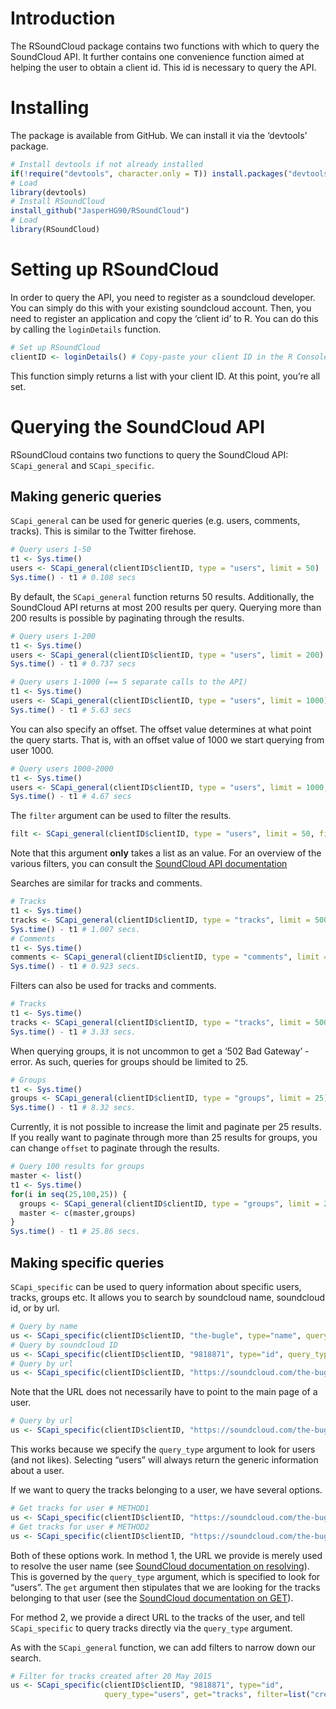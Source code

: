 # Introduction

The RSoundCloud package contains two functions with which to query the SoundCloud API. It further contains one convenience function aimed at helping the user to obtain a client id. This id is necessary to query the API.

# Installing

The package is available from GitHub. We can install it via the 'devtools' package.

```r
# Install devtools if not already installed
if(!require("devtools", character.only = T)) install.packages("devtools")
# Load
library(devtools)
# Install RSoundCloud
install_github("JasperHG90/RSoundCloud")
# Load
library(RSoundCloud)
```

# Setting up RSoundCloud

In order to query the API, you need to register as a soundcloud developer. You can simply do this with your existing soundcloud account. Then, you need to register an application and copy the 'client id' to R. You can do this by calling the `loginDetails` function.

```r
# Set up RSoundCloud
clientID <- loginDetails() # Copy-paste your client ID in the R Console below
```

This function simply returns a list with your client ID. At this point, you're all set.

# Querying the SoundCloud API

RSoundCloud contains two functions to query the SoundCloud API: `SCapi_general` and `SCapi_specific`.

## Making generic queries

`SCapi_general` can be used for generic queries (e.g. users, comments, tracks). This is similar to the Twitter firehose. 

```r
# Query users 1-50
t1 <- Sys.time()
users <- SCapi_general(clientID$clientID, type = "users", limit = 50)
Sys.time() - t1 # 0.108 secs
```

By default, the `SCapi_general` function returns 50 results. Additionally, the SoundCloud API returns at most 200 results per query. Querying more than 200 results is possible by paginating through the results.

```r
# Query users 1-200
t1 <- Sys.time()
users <- SCapi_general(clientID$clientID, type = "users", limit = 200)
Sys.time() - t1 # 0.737 secs

# Query users 1-1000 (== 5 separate calls to the API)
t1 <- Sys.time()
users <- SCapi_general(clientID$clientID, type = "users", limit = 1000)
Sys.time() - t1 # 5.63 secs
```

You can also specify an offset. The offset value determines at what point the query starts. That is, with an offset value of 1000 we start querying from user 1000.

```r
# Query users 1000-2000
t1 <- Sys.time()
users <- SCapi_general(clientID$clientID, type = "users", limit = 1000, filter = NULL, offset = 1000)
Sys.time() - t1 # 4.67 secs
```

The `filter` argument can be used to filter the results. 

```r
filt <- SCapi_general(clientID$clientID, type = "users", limit = 50, filter = list("q" = "the-bugle"))
```

Note that this argument **only** takes a list as an value. For an overview of the various filters, you can consult the [SoundCloud API documentation](http://bit.ly/1RQcAzm)

Searches are similar for tracks and comments. 

```r
# Tracks
t1 <- Sys.time()
tracks <- SCapi_general(clientID$clientID, type = "tracks", limit = 500)
Sys.time() - t1 # 1.007 secs.
# Comments
t1 <- Sys.time()
comments <- SCapi_general(clientID$clientID, type = "comments", limit = 500)
Sys.time() - t1 # 0.923 secs.
```

Filters can also be used for tracks and comments.

```r
# Tracks
t1 <- Sys.time()
tracks <- SCapi_general(clientID$clientID, type = "tracks", limit = 500, filter = list("created_at" = "last_hour"))
Sys.time() - t1 # 3.33 secs.
```

When querying groups, it is not uncommon to get a '502 Bad Gateway' - error. As such, queries for groups should be limited to 25. 

```r
# Groups
t1 <- Sys.time()
groups <- SCapi_general(clientID$clientID, type = "groups", limit = 25)
Sys.time() - t1 # 8.32 secs.
```

Currently, it is not possible to increase the limit and paginate per 25 results. If you really want to paginate through more than 25 results for groups, you can change `offset` to paginate through the results.

```r
# Query 100 results for groups
master <- list()
t1 <- Sys.time()
for(i in seq(25,100,25)) {
  groups <- SCapi_general(clientID$clientID, type = "groups", limit = 25, offset = i)
  master <- c(master,groups)
}
Sys.time() - t1 # 25.86 secs.
```

## Making specific queries

`SCapi_specific` can be used to query information about specific users, tracks, groups etc. It allows you to search by soundcloud name, soundcloud id, or by url.

```r
# Query by name
us <- SCapi_specific(clientID$clientID, "the-bugle", type="name", query_type="users")
# Query by soundcloud ID
us <- SCapi_specific(clientID$clientID, "9818871", type="id", query_type="users")
# Query by url
us <- SCapi_specific(clientID$clientID, "https://soundcloud.com/the-bugle", type="url", query_type="users")
```

Note that the URL does not necessarily have to point to the main page of a user. 

```r
# Query by url
us <- SCapi_specific(clientID$clientID, "https://soundcloud.com/the-bugle/likes", type="url", query_type="users")
```

This works because we specify the `query_type` argument to look for users (and not likes). Selecting "users" will always return the generic information about a user. 

If we want to query the tracks belonging to a user, we have several options.

```r
# Get tracks for user # METHOD1
us <- SCapi_specific(clientID$clientID, "https://soundcloud.com/the-bugle/likes", type="url", query_type="users", get="tracks")
# Get tracks for user # METHOD2
us <- SCapi_specific(clientID$clientID, "https://soundcloud.com/the-bugle/tracks", type="url", query_type="tracks")
```

Both of these options work. In method 1, the URL we provide is merely used to resolve the user name (see [SoundCloud documentation on resolving](https://developers.soundcloud.com/docs/api/reference#resolve)). This is governed by the `query_type` argument, which is specified to look for "users". The `get` argument then stipulates that we are looking for the tracks belonging to that user (see the [SoundCloud documentation on GET](https://developers.soundcloud.com/docs/api/reference#users)). 

For method 2, we provide a direct URL to the tracks of the user, and tell `SCapi_specific` to query tracks directly via the `query_type` argument.

As with the `SCapi_general` function, we can add filters to narrow down our search.

```r
# Filter for tracks created after 20 May 2015
us <- SCapi_specific(clientID$clientID, "9818871", type="id", 
                     query_type="users", get="tracks", filter=list("created_at[from]" = "2015-05-20"))
```
